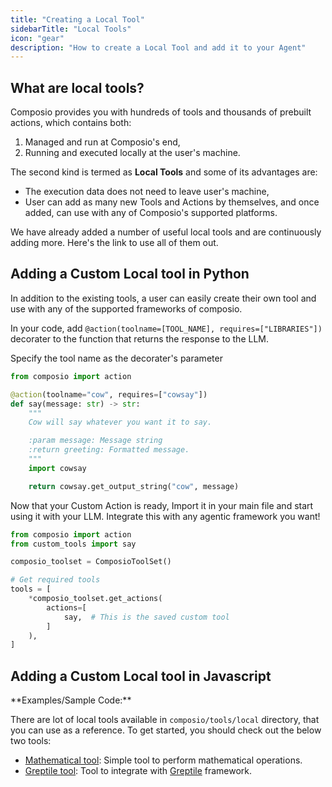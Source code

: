 ```yaml
---
title: "Creating a Local Tool"
sidebarTitle: "Local Tools"
icon: "gear"
description: "How to create a Local Tool and add it to your Agent"
---
```


## What are local tools?
Composio provides you with hundreds of tools and thousands of prebuilt actions, which contains both: 
 1. Managed and run at Composio's end,
 2. Running and executed locally at the user's machine. 

The second kind is termed as **Local Tools** and some of its advantages are: 

* The execution data does not need to leave user's machine,
* User can add as many new Tools and Actions by themselves, and once added,  can use with any of Composio's supported platforms.

We have already added a number of useful local tools and are continuously adding more. 
Here's the link to use all of them out.


## Adding a Custom Local tool in Python

In addition to the existing tools, a user can easily create their own tool and use with any of the supported frameworks of composio.

<Steps>
<Step title="Add the action Decorator">

In your code, add ```@action(toolname=[TOOL_NAME], requires=["LIBRARIES"])``` decorater to the function that returns the response to the LLM.

Specify the tool name as the decorater's parameter
<CodeGroup>
```python Create a Custom Action using Decorator
from composio import action

@action(toolname="cow", requires=["cowsay"])
def say(message: str) -> str:
    """
    Cow will say whatever you want it to say.

    :param message: Message string
    :return greeting: Formatted message.
    """
    import cowsay

    return cowsay.get_output_string("cow", message)
```
</CodeGroup>
</Step>

<Step title="Import your Action">

Now that your Custom Action is ready, Import it in your main file and start using it with your LLM.
Integrate this with any agentic framework you want!
<CodeGroup>
```python Use the custom tool
from composio import action
from custom_tools import say

composio_toolset = ComposioToolSet()

# Get required tools
tools = [
    *composio_toolset.get_actions(
        actions=[
            say,  # This is the saved custom tool
        ]
    ),
]
```
</CodeGroup>
</Step>
</Steps>

## Adding a Custom Local tool in Javascript

  <Card title="Coming Soon!">
  </Card>
**Examples/Sample Code:**

There are lot of local tools available in `composio/tools/local` directory, that you can use as a reference. To get started, you should check out the below two tools:

- [Mathematical tool](https://github.com/ComposioHQ/composio/blob/master/python/composio/tools/local/mathematical/tool.py): Simple tool to perform mathematical operations.
- [Greptile tool](https://github.com/ComposioHQ/composio/blob/master/python/composio/tools/local/greptile/tool.py): Tool to integrate with [Greptile](https://www.greptile.com/) framework.
